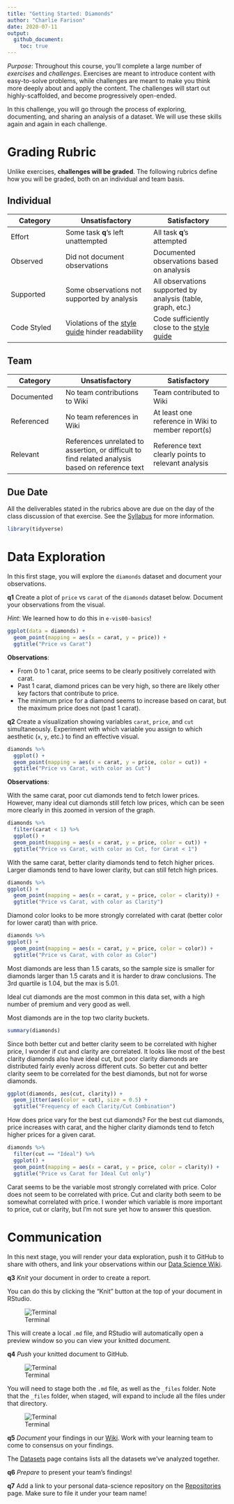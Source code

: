 ```yaml
---
title: "Getting Started: Diamonds"
author: "Charlie Farison"
date: 2020-07-11
output:
  github_document:
    toc: true
---
```


*Purpose*: Throughout this course, you'll complete a large number of *exercises* and *challenges*. Exercises are meant to introduce content with easy-to-solve problems, while challenges are meant to make you think more deeply about and apply the content. The challenges will start out highly-scaffolded, and become progressively open-ended.

In this challenge, you will go through the process of exploring, documenting, and sharing an analysis of a dataset. We will use these skills again and again in each challenge.

<!-- include-rubric -->
# Grading Rubric
<!-- -------------------------------------------------- -->

Unlike exercises, **challenges will be graded**. The following rubrics define how you will be graded, both on an individual and team basis.

## Individual
<!-- ------------------------- -->

| Category | Unsatisfactory | Satisfactory |
|----------|----------------|--------------|
| Effort | Some task __q__'s left unattempted | All task __q__'s attempted |
| Observed | Did not document observations | Documented observations based on analysis |
| Supported | Some observations not supported by analysis | All observations supported by analysis (table, graph, etc.) |
| Code Styled | Violations of the [style guide](https://style.tidyverse.org/) hinder readability | Code sufficiently close to the [style guide](https://style.tidyverse.org/) |

## Team
<!-- ------------------------- -->

| Category | Unsatisfactory | Satisfactory |
|----------|----------------|--------------|
| Documented | No team contributions to Wiki | Team contributed to Wiki |
| Referenced | No team references in Wiki | At least one reference in Wiki to member report(s) |
| Relevant | References unrelated to assertion, or difficult to find related analysis based on reference text | Reference text clearly points to relevant analysis |

## Due Date
<!-- ------------------------- -->

All the deliverables stated in the rubrics above are due on the day of the class discussion of that exercise. See the [Syllabus](https://docs.google.com/document/d/1jJTh2DH8nVJd2eyMMoyNGroReo0BKcJrz1eONi3rPSc/edit?usp=sharing) for more information.

```r
library(tidyverse)
```

# Data Exploration
<!-- -------------------------------------------------- -->

In this first stage, you will explore the `diamonds` dataset and document your observations.

__q1__ Create a plot of `price` vs `carat` of the `diamonds` dataset below. Document your observations from the visual.

*Hint*: We learned how to do this in `e-vis00-basics`!

```r
ggplot(data = diamonds) +
  geom_point(mapping = aes(x = carat, y = price)) +
  ggtitle("Price vs Carat")
```

**Observations**:

- From 0 to 1 carat, price seems to be clearly positively correlated with carat.
- Past 1 carat, diamond prices can be very high, so there are likely other key factors that contribute to price.
- The minimum price for a diamond seems to increase based on carat, but the maximum price does not (past 1 carat).

__q2__ Create a visualization showing variables `carat`, `price`, and `cut` simultaneously. Experiment with which variable you assign to which aesthetic (`x`, `y`, etc.) to find an effective visual.

```r
diamonds %>%
  ggplot() +
  geom_point(mapping = aes(x = carat, y = price, color = cut)) +
  ggtitle("Price vs Carat, with color as Cut")
```

**Observations**:

With the same carat, poor cut diamonds tend to fetch lower prices. However, many ideal cut diamonds still fetch low prices, which can be seen more clearly in this zoomed in version of the graph.

```r
diamonds %>%
  filter(carat < 1) %>%
  ggplot() +
  geom_point(mapping = aes(x = carat, y = price, color = cut)) +
  ggtitle("Price vs Carat, with color as Cut, for Carat < 1")
```

With the same carat, better clarity diamonds tend to fetch higher prices. Larger diamonds tend to have lower clarity, but can still fetch high prices.

```r
diamonds %>% 
ggplot() +
  geom_point(mapping = aes(x = carat, y = price, color = clarity)) +
  ggtitle("Price vs Carat, with color as Clarity")
```

Diamond color looks to be more strongly correlated with carat (better color for lower carat) than with price.
```r
diamonds %>% 
ggplot() +
  geom_point(mapping = aes(x = carat, y = price, color = color)) +
  ggtitle("Price vs Carat, with color as Color")
```

Most diamonds are less than 1.5 carats, so the sample size is smaller for diamonds larger than 1.5 carats and it is harder to draw conclusions. The 3rd quartile is 1.04, but the max is 5.01.

Ideal cut diamonds are the most common in this data set, with a high number of premium and very good as well.

Most diamonds are in the top two clarity buckets.

```r
summary(diamonds)
```

Since both better cut and better clarity seem to be correlated with higher price, I wonder if cut and clarity are correlated. It looks like most of the best clarity diamonds also have ideal cut, but poor clarity diamonds are distributed fairly evenly across different cuts. So better cut and better clarity seem to be correlated for the best diamonds, but not for worse diamonds.

```r
ggplot(diamonds, aes(cut, clarity)) +
  geom_jitter(aes(color = cut), size = 0.5) +
  ggtitle("Frequency of each Clarity/Cut Combination")
```

How does price vary for the best cut diamonds? For the best cut diamonds, price increases with carat, and the higher clarity diamonds tend to fetch higher prices for a given carat.

```r
diamonds %>%
  filter(cut == "Ideal") %>%
  ggplot() +
  geom_point(mapping = aes(x = carat, y = price, color = clarity)) +
  ggtitle("Price vs Carat for Ideal Cut only")
```

Carat seems to be the variable most strongly correlated with price. Color does not seem to be correlated with price. Cut and clarity both seem to be somewhat correlated with price. I wonder which variable is more important to price, cut or clarity, but I'm not sure yet how to answer this question.

# Communication
<!-- -------------------------------------------------- -->

In this next stage, you will render your data exploration, push it to GitHub to share with others, and link your observations within our [Data Science Wiki](https://olin-data-science.fandom.com/wiki/Olin_Data_Science_Wiki).

__q3__ *Knit* your document in order to create a report.

You can do this by clicking the "Knit" button at the top of your document in RStudio.

![Terminal](./images/c00-knit.png)

This will create a local `.md` file, and RStudio will automatically open a preview window so you can view your knitted document.

__q4__ *Push* your knitted document to GitHub.

![Terminal](./images/c00-unstaged.png)

You will need to stage both the `.md` file, as well as the `_files` folder. Note that the `_files` folder, when staged, will expand to include all the files under that directory.

![Terminal](./images/c00-staged.png)

__q5__ *Document* your findings in our [Wiki](https://olin-data-science.fandom.com/wiki/Olin_Data_Science_Wiki). Work with your learning team to come to consensus on your findings.

The [Datasets](https://olin-data-science.fandom.com/wiki/Datasets) page contains lists all the datasets we've analyzed together.

__q6__ *Prepare* to present your team's findings!

__q7__ Add a link to your personal data-science repository on the [Repositories](https://olin-data-science.fandom.com/wiki/Repositories) page. Make sure to file it under your team name!
